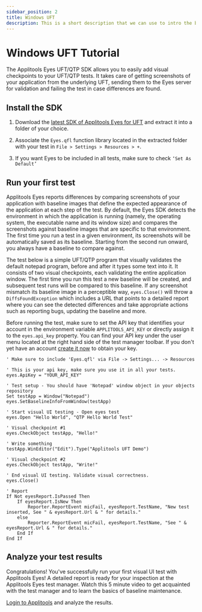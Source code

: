 ```yaml
---
sidebar_position: 2
title: Windows UFT
description: This is a short description that we can use to intro the box
---
```



# Windows UFT Tutorial

The Applitools Eyes UFT/QTP SDK allows you to easily add visual checkpoints to your UFT/QTP tests. It takes care of getting screenshots of your application from the underlying UFT, sending them to the Eyes server for validation and failing the test in case differences are found.



## Install the SDK
1. Download the [latest SDK of Applitools Eyes for UFT](https://applitools.jfrog.io/artifactory/UFT_SDK/) and extract it into a folder of your choice.

2. Associate the `Eyes.qfl` function library located in the extracted folder with your test in `File > Settings > Resources > +`.

3. If you want Eyes to be included in all tests, make sure to check `‘Set As Default’`

## Run your first test
Applitools Eyes reports differences by comparing screenshots of your application with baseline images that define the expected appearance of the application at each step of the test. By default, the Eyes SDK detects the environment in which the application is running (namely, the operating system, the executable name and its window size) and compares the screenshots against baseline images that are specific to that environment. The first time you run a test in a given environment, its screenshots will be automatically saved as its baseline. Starting from the second run onward, you always have a baseline to compare against.

The test below is a simple UFT/QTP program that visually validates the default notepad program, before and after it types some text into it. It consists of two visual checkpoints, each validating the entire application window. The first time you run this test a new baseline will be created, and subsequent test runs will be compared to this baseline. If any screenshot mismatch its baseline image in a perceptible way, `eyes.Close()` will throw a `DiffsFoundException` which includes a URL that points to a detailed report where you can see the detected differences and take appropriate actions such as reporting bugs, updating the baseline and more.

Before running the test, make sure to set the API key that identifies your account in the environment variable `APPLITOOLS_API_KEY` or directly assign it to the `eyes.api_key` property. You can find your API key under the user menu located at the right hand side of the test manager toolbar. If you don't yet have an account [create it now](https://applitools.com/sign-up) to obtain your key.

```VB
' Make sure to include 'Eyes.qfl' via File -> Settings... -> Resources

' This is your api key, make sure you use it in all your tests.
eyes.ApiKey = "YOUR_API_KEY"

' Test setup - You should have 'Notepad' window object in your objects repository
Set testApp = Window("Notepad")
eyes.SetBaselineInfoFromWindow(testApp)

' Start visual UI testing - Open eyes test
eyes.Open "Hello World", "QTP Hello World Test"

' Visual checkpoint #1
eyes.CheckObject testApp, "Hello!"

' Write something
testApp.WinEditor("Edit").Type("Applitools UFT Demo")

' Visual checkpoint #2
eyes.CheckObject testApp, "Write!"

' End visual UI testing. Validate visual correctness.
eyes.Close()

' Report
If Not eyesReport.IsPassed Then
    If eyesReport.IsNew Then
        Reporter.ReportEvent micFail, eyesReport.TestName, "New test inserted, See " & eyesReport.Url & " for details."
    else
        Reporter.ReportEvent micFail, eyesReport.TestName, "See " & eyesReport.Url & " for details."
    End If
End If
```


## Analyze your test results
Congratulations! You've successfully run your first visual UI test with Applitools Eyes! A detailed report is ready for your inspection at the Applitools Eyes test manager. Watch this 5 minute video to get acquainted with the test manager and to learn the basics of baseline maintenance.

[Login to Applitools](https://applitools.com/users/login) and analyze the results.

<PartialOutro/>
